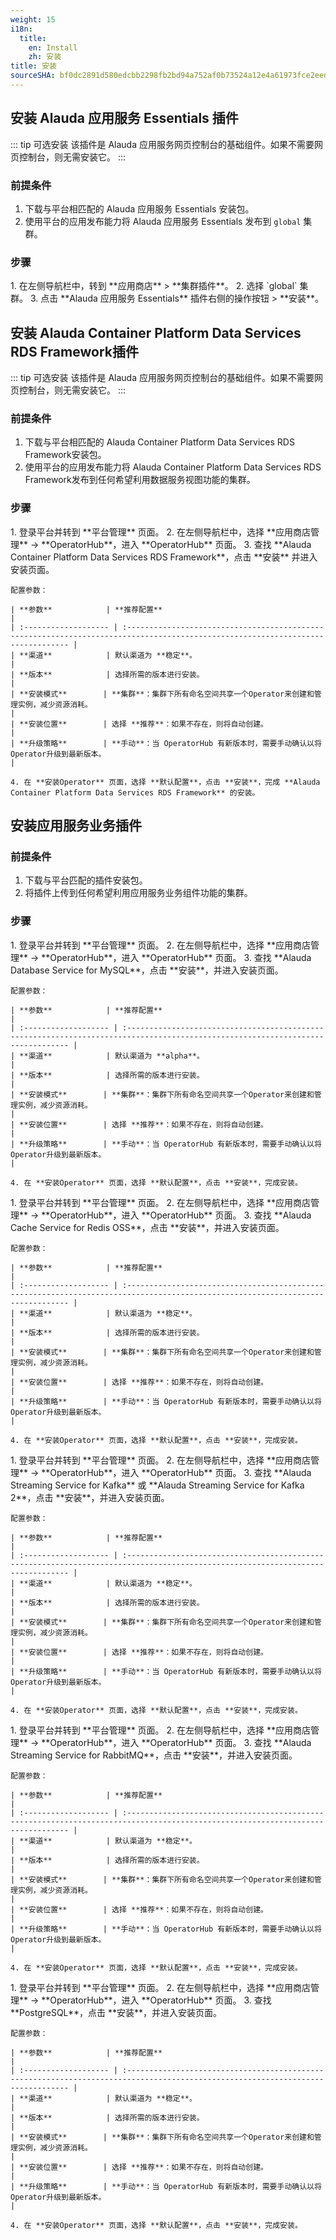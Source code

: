```yaml
---
weight: 15
i18n:
  title:
    en: Install
    zh: 安装
title: 安装
sourceSHA: bf0dc2891d580edcbb2298fb2bd94a752af0b73524a12e4a61973fce2eedd046
---
```


## 安装 Alauda 应用服务 Essentials 插件

::: tip 可选安装
该插件是 Alauda 应用服务网页控制台的基础组件。如果不需要网页控制台，则无需安装它。
:::

### 前提条件

1. 下载与平台相匹配的 Alauda 应用服务 Essentials 安装包。
2. 使用平台的应用发布能力将 Alauda 应用服务 Essentials 发布到 `global` 集群。

### 步骤

<Tabs>
  <Tab label="网页控制台">
    1. 在左侧导航栏中，转到 **应用商店** > **集群插件**。
    2. 选择 `global` 集群。
    3. 点击 **Alauda 应用服务 Essentials** 插件右侧的操作按钮 > **安装**。
  </Tab>
</Tabs>

## 安装 Alauda Container Platform Data Services RDS Framework插件

::: tip 可选安装
该插件是 Alauda 应用服务网页控制台的基础组件。如果不需要网页控制台，则无需安装它。
:::

### 前提条件

1. 下载与平台相匹配的 Alauda Container Platform Data Services RDS Framework安装包。
2. 使用平台的应用发布能力将 Alauda Container Platform Data Services RDS Framework发布到任何希望利用数据服务视图功能的集群。

### 步骤

<Tabs>
  <Tab label="网页控制台">
    1. 登录平台并转到 **平台管理** 页面。
    2. 在左侧导航栏中，选择 **应用商店管理** -> **OperatorHub**，进入 **OperatorHub** 页面。
    3. 查找 **Alauda Container Platform Data Services RDS Framework**，点击 **安装** 并进入安装页面。

    配置参数：

    | **参数**            | **推荐配置**                                                                                                                       |
    | :------------------- | :------------------------------------------------------------------------------------------------------------------------------- |
    | **渠道**            | 默认渠道为 **稳定**。                                                                                                              |
    | **版本**            | 选择所需的版本进行安装。                                                                                                          |
    | **安装模式**        | **集群**：集群下所有命名空间共享一个Operator来创建和管理实例，减少资源消耗。                                                            |
    | **安装位置**        | 选择 **推荐**：如果不存在，则将自动创建。                                                                                           |
    | **升级策略**        | **手动**：当 OperatorHub 有新版本时，需要手动确认以将Operator升级到最新版本。                                                             |

    4. 在 **安装Operator** 页面，选择 **默认配置**，点击 **安装**，完成 **Alauda Container Platform Data Services RDS Framework** 的安装。
  </Tab>
</Tabs>

## 安装应用服务业务插件

### 前提条件

1. 下载与平台匹配的插件安装包。
2. 将插件上传到任何希望利用应用服务业务组件功能的集群。

### 步骤

<Tabs>
  <Tab label="MySQL">
    1. 登录平台并转到 **平台管理** 页面。
    2. 在左侧导航栏中，选择 **应用商店管理** -> **OperatorHub**，进入 **OperatorHub** 页面。
    3. 查找 **Alauda Database Service for MySQL**，点击 **安装**，并进入安装页面。


    配置参数：

    | **参数**            | **推荐配置**                                                                                                                       |
    | :------------------- | :------------------------------------------------------------------------------------------------------------------------------- |
    | **渠道**            | 默认渠道为 **alpha**。                                                                                                             |
    | **版本**            | 选择所需的版本进行安装。                                                                                                          |
    | **安装模式**        | **集群**：集群下所有命名空间共享一个Operator来创建和管理实例，减少资源消耗。                                                            |
    | **安装位置**        | 选择 **推荐**：如果不存在，则将自动创建。                                                                                           |
    | **升级策略**        | **手动**：当 OperatorHub 有新版本时，需要手动确认以将Operator升级到最新版本。                                                             |

    4. 在 **安装Operator** 页面，选择 **默认配置**，点击 **安装**，完成安装。
  </Tab>

  <Tab label="Redis">
    1. 登录平台并转到 **平台管理** 页面。
    2. 在左侧导航栏中，选择 **应用商店管理** -> **OperatorHub**，进入 **OperatorHub** 页面。
    3. 查找 **Alauda Cache Service for Redis OSS**，点击 **安装**，并进入安装页面。


    配置参数：

    | **参数**            | **推荐配置**                                                                                                                       |
    | :------------------- | :------------------------------------------------------------------------------------------------------------------------------- |
    | **渠道**            | 默认渠道为 **稳定**。                                                                                                              |
    | **版本**            | 选择所需的版本进行安装。                                                                                                          |
    | **安装模式**        | **集群**：集群下所有命名空间共享一个Operator来创建和管理实例，减少资源消耗。                                                            |
    | **安装位置**        | 选择 **推荐**：如果不存在，则将自动创建。                                                                                           |
    | **升级策略**        | **手动**：当 OperatorHub 有新版本时，需要手动确认以将Operator升级到最新版本。                                                             |

    4. 在 **安装Operator** 页面，选择 **默认配置**，点击 **安装**，完成安装。
  </Tab>

  <Tab label="Kafka">
    1. 登录平台并转到 **平台管理** 页面。
    2. 在左侧导航栏中，选择 **应用商店管理** -> **OperatorHub**，进入 **OperatorHub** 页面。
    3. 查找 **Alauda Streaming Service for Kafka** 或 **Alauda Streaming Service for Kafka 2**，点击 **安装**，并进入安装页面。

    配置参数：

    | **参数**            | **推荐配置**                                                                                                                       |
    | :------------------- | :------------------------------------------------------------------------------------------------------------------------------- |
    | **渠道**            | 默认渠道为 **稳定**。                                                                                                              |
    | **版本**            | 选择所需的版本进行安装。                                                                                                          |
    | **安装模式**        | **集群**：集群下所有命名空间共享一个Operator来创建和管理实例，减少资源消耗。                                                            |
    | **安装位置**        | 选择 **推荐**：如果不存在，则将自动创建。                                                                                           |
    | **升级策略**        | **手动**：当 OperatorHub 有新版本时，需要手动确认以将Operator升级到最新版本。                                                             |

    4. 在 **安装Operator** 页面，选择 **默认配置**，点击 **安装**，完成安装。
  </Tab>

  <Tab label="RabbitMQ">
    1. 登录平台并转到 **平台管理** 页面。
    2. 在左侧导航栏中，选择 **应用商店管理** -> **OperatorHub**，进入 **OperatorHub** 页面。
    3. 查找 **Alauda Streaming Service for RabbitMQ**，点击 **安装**，并进入安装页面。

    配置参数：

    | **参数**            | **推荐配置**                                                                                                                       |
    | :------------------- | :------------------------------------------------------------------------------------------------------------------------------- |
    | **渠道**            | 默认渠道为 **稳定**。                                                                                                              |
    | **版本**            | 选择所需的版本进行安装。                                                                                                          |
    | **安装模式**        | **集群**：集群下所有命名空间共享一个Operator来创建和管理实例，减少资源消耗。                                                            |
    | **安装位置**        | 选择 **推荐**：如果不存在，则将自动创建。                                                                                           |
    | **升级策略**        | **手动**：当 OperatorHub 有新版本时，需要手动确认以将Operator升级到最新版本。                                                             |

    4. 在 **安装Operator** 页面，选择 **默认配置**，点击 **安装**，完成安装。
  </Tab>

  <Tab label="PostgreSQL">
    1. 登录平台并转到 **平台管理** 页面。
    2. 在左侧导航栏中，选择 **应用商店管理** -> **OperatorHub**，进入 **OperatorHub** 页面。
    3. 查找 **PostgreSQL**，点击 **安装**，并进入安装页面。

    配置参数：

    | **参数**            | **推荐配置**                                                                                                                       |
    | :------------------- | :------------------------------------------------------------------------------------------------------------------------------- |
    | **渠道**            | 默认渠道为 **稳定**。                                                                                                              |
    | **版本**            | 选择所需的版本进行安装。                                                                                                          |
    | **安装模式**        | **集群**：集群下所有命名空间共享一个Operator来创建和管理实例，减少资源消耗。                                                            |
    | **安装位置**        | 选择 **推荐**：如果不存在，则将自动创建。                                                                                           |
    | **升级策略**        | **手动**：当 OperatorHub 有新版本时，需要手动确认以将Operator升级到最新版本。                                                             |

    4. 在 **安装Operator** 页面，选择 **默认配置**，点击 **安装**，完成安装。
  </Tab>
</Tabs>
